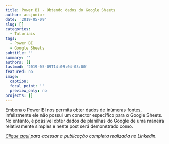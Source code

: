 ```yaml
---
title: Power BI - Obtendo dados do Google Sheets
author: acsjunior
date: '2019-05-09'
slug: []
categories:
  - Tutoriais
tags:
  - Power BI
  - Google Sheets
subtitle: ''
summary: ''
authors: []
lastmod: '2019-05-09T14:09:04-03:00'
featured: no
image:
  caption:
  focal_point: ''
  preview_only: no  
projects: []
---
```


Embora o Power BI nos permita obter dados de inúmeras fontes, infelizmente ele não possui um conector específico para o Google Sheets. No entanto, é possível obter dados de planilhas do Google de uma maneira relativamente simples e neste post será demonstrado como.

*[Clique aqui](https://www.linkedin.com/pulse/power-bi-obtendo-dados-do-google-sheets-antonio-c-da-silva-júnior/) para acessar a publicação completa realizada no Linkedin.*
